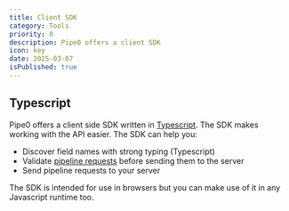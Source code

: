 ```yaml
---
title: Client SDK
category: Tools
priority: 0
description: Pipe0 offers a client SDK
icon: key
date: 2025-03-07
isPublished: true
---
```



## Typescript

Pipe0 offers a client side SDK written in [Typescript](https://www.typescriptlang.org/). The SDK makes working with the API easier. The SDK can help you:

- Discover field names with strong typing (Typescript)
- Validate [pipeline requests](/docs/pipeline) before sending them to the server
- Send pipeline requests to your server

The SDK is intended for use in browsers but you can make use of it in any Javascript runtime too.